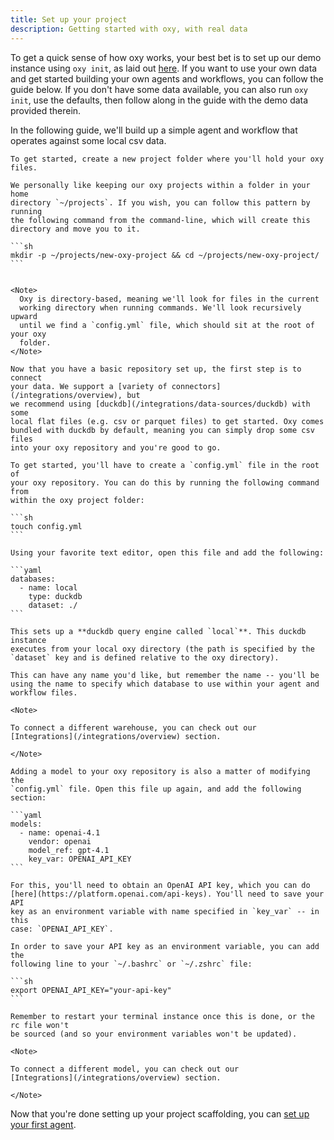 ```yaml
---
title: Set up your project
description: Getting started with oxy, with real data
---
```


To get a quick sense of how oxy works, your best bet is to set up our demo
instance using `oxy init`, as laid out [here](/quickstart). If you want to use your
own data and get started building your own agents and workflows, you can follow
the guide below. If you don't have some data available, you can also run `oxy
init`, use the defaults, then follow along in the guide with the demo data
provided therein.

In the following guide, we'll build up a simple agent and workflow that
operates against some local csv data.

<Steps>

  <Step title="Set up your project folder">

    To get started, create a new project folder where you'll hold your oxy
    files.

    We personally like keeping our oxy projects within a folder in your home
    directory `~/projects`. If you wish, you can follow this pattern by running
    the following command from the command-line, which will create this
    directory and move you to it.

    ```sh
    mkdir -p ~/projects/new-oxy-project && cd ~/projects/new-oxy-project/
    ```


    <Note>
      Oxy is directory-based, meaning we'll look for files in the current
      working directory when running commands. We'll look recursively upward
      until we find a `config.yml` file, which should sit at the root of your oxy
      folder. 
    </Note>

  </Step>

  <Step title="Connect your data with a config.yml file">

    Now that you have a basic repository set up, the first step is to connect
    your data. We support a [variety of connectors](/integrations/overview), but
    we recommend using [duckdb](/integrations/data-sources/duckdb) with some
    local flat files (e.g. csv or parquet files) to get started. Oxy comes
    bundled with duckdb by default, meaning you can simply drop some csv files
    into your oxy repository and you're good to go.

    To get started, you'll have to create a `config.yml` file in the root of
    your oxy repository. You can do this by running the following command from
    within the oxy project folder:

    ```sh
    touch config.yml
    ```

    Using your favorite text editor, open this file and add the following:

    ```yaml
    databases:
      - name: local
        type: duckdb
        dataset: ./
    ```

    This sets up a **duckdb query engine called `local`**. This duckdb instance
    executes from your local oxy directory (the path is specified by the
    `dataset` key and is defined relative to the oxy directory).

    This can have any name you'd like, but remember the name -- you'll be
    using the name to specify which database to use within your agent and
    workflow files.

    <Note>

    To connect a different warehouse, you can check out our
    [Integrations](/integrations/overview) section.

    </Note>

  </Step>

  <Step title="Connect your model in config.yml">

    Adding a model to your oxy repository is also a matter of modifying the
    `config.yml` file. Open this file up again, and add the following section:

    ```yaml
    models:
      - name: openai-4.1
        vendor: openai
        model_ref: gpt-4.1
        key_var: OPENAI_API_KEY
    ```

    For this, you'll need to obtain an OpenAI API key, which you can do
    [here](https://platform.openai.com/api-keys). You'll need to save your API
    key as an environment variable with name specified in `key_var` -- in this
    case: `OPENAI_API_KEY`.

    In order to save your API key as an environment variable, you can add the
    following line to your `~/.bashrc` or `~/.zshrc` file:

    ```sh
    export OPENAI_API_KEY="your-api-key"
    ```

    Remember to restart your terminal instance once this is done, or the rc file won't
    be sourced (and so your environment variables won't be updated).

    <Note>

    To connect a different model, you can check out our
    [Integrations](/integrations/overview) section.

    </Note>

  </Step>

</Steps>

Now that you're done setting up your project scaffolding, you can [set up your first agent](creating-your-first-agent).
